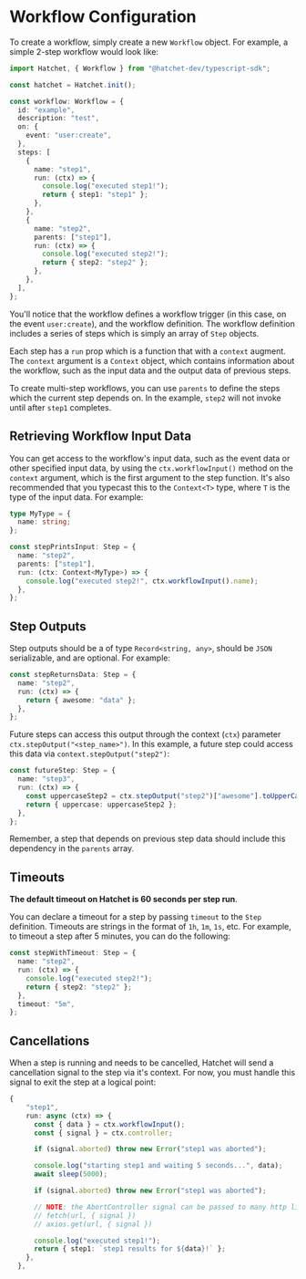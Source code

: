 # Workflow Configuration

To create a workflow, simply create a new `Workflow` object. For example, a simple 2-step workflow would look like:

```ts
import Hatchet, { Workflow } from "@hatchet-dev/typescript-sdk";

const hatchet = Hatchet.init();

const workflow: Workflow = {
  id: "example",
  description: "test",
  on: {
    event: "user:create",
  },
  steps: [
    {
      name: "step1",
      run: (ctx) => {
        console.log("executed step1!");
        return { step1: "step1" };
      },
    },
    {
      name: "step2",
      parents: ["step1"],
      run: (ctx) => {
        console.log("executed step2!");
        return { step2: "step2" };
      },
    },
  ],
};
```

You'll notice that the workflow defines a workflow trigger (in this case, on the event `user:create`), and the workflow definition. The workflow definition includes a series of steps which is simply an array of `Step` objects.

Each step has a `run` prop which is a function that with a `context` augment. The `context` argument is a `Context` object, which contains information about the workflow, such as the input data and the output data of previous steps.

To create multi-step workflows, you can use `parents` to define the steps which the current step depends on. In the example, `step2` will not invoke until after `step1` completes.

## Retrieving Workflow Input Data

You can get access to the workflow's input data, such as the event data or other specified input data, by using the `ctx.workflowInput()` method on the `context` argument, which is the first argument to the step function. It's also recommended that you typecast this to the `Context<T>` type, where `T` is the type of the input data. For example:

```ts
type MyType = {
  name: string;
};

const stepPrintsInput: Step = {
  name: "step2",
  parents: ["step1"],
  run: (ctx: Context<MyType>) => {
    console.log("executed step2!", ctx.workflowInput().name);
  },
};
```

## Step Outputs

Step outputs should be a of type `Record<string, any>`, should be `JSON` serializable, and are optional. For example:

```ts
const stepReturnsData: Step = {
  name: "step2",
  run: (ctx) => {
    return { awesome: "data" };
  },
};
```

Future steps can access this output through the context (`ctx`) parameter `ctx.stepOutput("<step_name>")`. In this example, a future step could access this data via `context.stepOutput("step2")`:

```ts
const futureStep: Step = {
  name: "step3",
  run: (ctx) => {
    const uppercaseStep2 = ctx.stepOutput("step2")["awesome"].toUpperCase();
    return { uppercase: uppercaseStep2 };
  },
};
```

Remember, a step that depends on previous step data should include this dependency in the `parents` array.

## Timeouts

**The default timeout on Hatchet is 60 seconds per step run**.

You can declare a timeout for a step by passing `timeout` to the `Step` definition. Timeouts are strings in the format of `1h`, `1m`, `1s`, etc. For example, to timeout a step after 5 minutes, you can do the following:

```ts
const stepWithTimeout: Step = {
  name: "step2",
  run: (ctx) => {
    console.log("executed step2!");
    return { step2: "step2" };
  },
  timeout: "5m",
};
```

## Cancellations

When a step is running and needs to be cancelled, Hatchet will send a cancellation signal to the step via it's context. For now, you must handle this signal to exit the step at a logical point:

```ts
{
    "step1",
    run: async (ctx) => {
      const { data } = ctx.workflowInput();
      const { signal } = ctx.controller;

      if (signal.aborted) throw new Error("step1 was aborted");

      console.log("starting step1 and waiting 5 seconds...", data);
      await sleep(5000);

      if (signal.aborted) throw new Error("step1 was aborted");

      // NOTE: the AbortController signal can be passed to many http libraries to cancel active requests
      // fetch(url, { signal })
      // axios.get(url, { signal })

      console.log("executed step1!");
      return { step1: `step1 results for ${data}!` };
    },
  },
```
